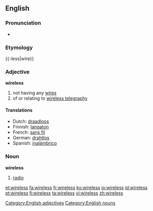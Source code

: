 ==English==

===Pronunciation===
*{{audio|en-us-wireless.ogg|Audio (US)}}

===Etymology===
{{-less|wire}}

===Adjective===
'''wireless'''
#not having any [[wire]]s
#of or relating to [[wireless telegraphy]]

[[Category:English adjectives]]

====Translations====
{{top}}
*Dutch: [[draadloos]]
*Finnish: [[langaton]]
*French: [[sans fil]]
*German: [[drahtlos]]
*Spanish: [[inalámbrico]]
{{bottom}}

===Noun===
{{wikipedia}}
'''wireless'''
# {{dated}} [[radio]]

[[Category:English nouns]]

[[et:wireless]]
[[fa:wireless]]
[[fr:wireless]]
[[ko:wireless]]
[[io:wireless]]
[[id:wireless]]
[[pt:wireless]]
[[fi:wireless]]
[[ta:wireless]]
[[vi:wireless]]
[[zh:wireless]]